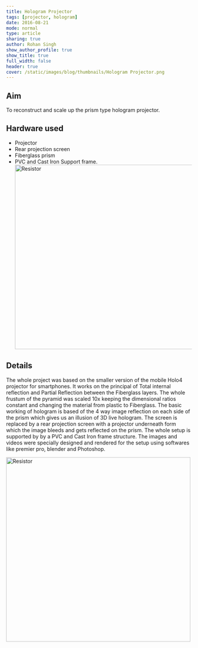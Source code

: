 ```yaml
---
title: Hologram Projector
tags: [projector, hologram]
date: 2016-08-21
mode: normal
type: article
sharing: true
author: Rohan Singh
show_author_profile: true
show_title: true
full_width: false
header: true
cover: /static/images/blog/thumbnails/Hologram Projector.png
---
```


## Aim

To reconstruct and scale up the prism type hologram projector.

## Hardware used

- Projector
- Rear projection screen
- Fiberglass prism
- PVC and Cast Iron Support frame.
  <Image
    src="/static/images/blog/Hologram-projector/1.png"
    alt="Resistor"
    width="500"
    height="500"
  />

## Details

The whole project was based on the smaller version of the mobile Holo4 projector for smartphones. It works on the principal of Total internal reflection and Partial Reflection between the Fiberglass layers. The whole frustum of the pyramid was scaled 10x keeping the dimensional ratios constant and changing the material from plastic to Fiberglass. The basic working of hologram is based of the 4 way image reflection on each side of the prism which gives us an illusion of 3D live hologram. The screen is replaced by a rear projection screen with a projector underneath form which the image bleeds and gets reflected on the prism. The whole setup is supported by by a PVC and Cast Iron frame structure. The images and videos were specially designed and rendered for the setup using softwares like premier pro, blender and Photoshop.

<Image src="/static/images/blog/Hologram-projector/2.png" alt="Resistor" width="500" height="500" />

<EmbedItem url="https://www.youtube.com/embed/NUR3hXhFYak" />
